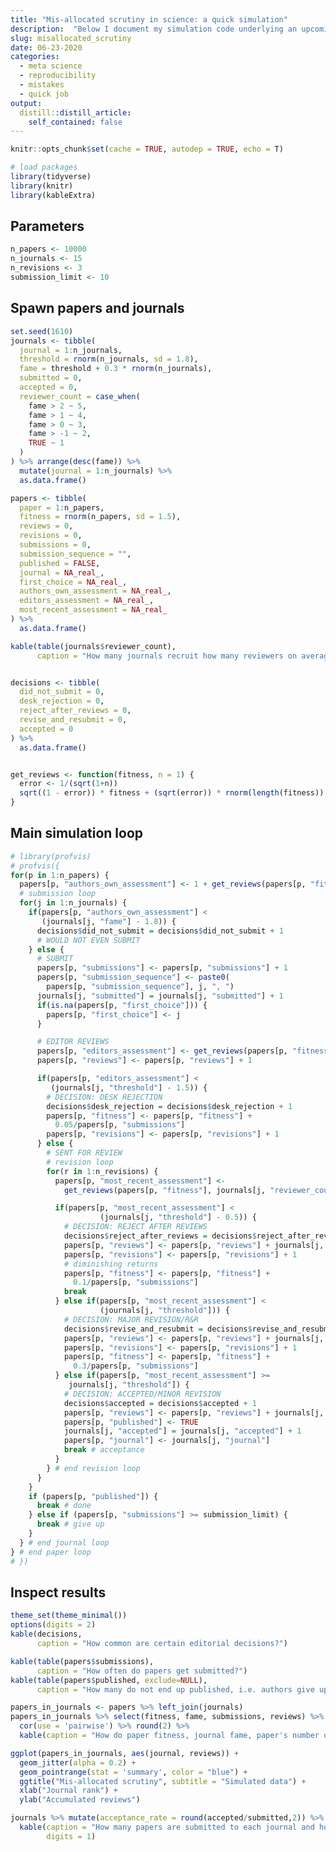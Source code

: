 ```yaml
---
title: "Mis-allocated scrutiny in science: a quick simulation"
description:  "Below I document my simulation code underlying an upcoming blog post at The 100% CI."
slug: misallocated_scrutiny
date: 06-23-2020
categories: 
  - meta science
  - reproducibility
  - mistakes
  - quick job
output:
  distill::distill_article:
    self_contained: false
---
```


```r
knitr::opts_chunk$set(cache = TRUE, autodep = TRUE, echo = T)
```

```r
# load packages
library(tidyverse)
library(knitr)
library(kableExtra)
```


## Parameters
```r
n_papers <- 10000
n_journals <- 15
n_revisions <- 3
submission_limit <- 10
```

## Spawn papers and journals
```r
set.seed(1610)
journals <- tibble(
  journal = 1:n_journals,
  threshold = rnorm(n_journals, sd = 1.8),
  fame = threshold + 0.3 * rnorm(n_journals),
  submitted = 0,
  accepted = 0,
  reviewer_count = case_when(
    fame > 2 ~ 5,
    fame > 1 ~ 4,
    fame > 0 ~ 3,
    fame > -1 ~ 2,
    TRUE ~ 1
  )
) %>% arrange(desc(fame)) %>%
  mutate(journal = 1:n_journals) %>% 
  as.data.frame()

papers <- tibble(
  paper = 1:n_papers,
  fitness = rnorm(n_papers, sd = 1.5),
  reviews = 0,
  revisions = 0,
  submissions = 0,
  submission_sequence = "",
  published = FALSE,
  journal = NA_real_,
  first_choice = NA_real_,
  authors_own_assessment = NA_real_,
  editors_assessment = NA_real_,
  most_recent_assessment = NA_real_
) %>% 
  as.data.frame()

kable(table(journals$reviewer_count), 
      caption = "How many journals recruit how many reviewers on average?")


decisions <- tibble(
  did_not_submit = 0,
  desk_rejection = 0,
  reject_after_reviews = 0,
  revise_and_resubmit = 0,
  accepted = 0
) %>% 
  as.data.frame()


get_reviews <- function(fitness, n = 1) {
  error <- 1/(sqrt(1+n))
  sqrt((1 - error)) * fitness + (sqrt(error)) * rnorm(length(fitness))
}
```

## Main simulation loop
```r
# library(profvis)
# profvis({
for(p in 1:n_papers) {
  papers[p, "authors_own_assessment"] <- 1 + get_reviews(papers[p, "fitness"], 1)
  # submission loop
  for(j in 1:n_journals) {
    if(papers[p, "authors_own_assessment"] <
       (journals[j, "fame"] - 1.8)) {
      decisions$did_not_submit = decisions$did_not_submit + 1
      # WOULD NOT EVEN SUBMIT
    } else {
      # SUBMIT
      papers[p, "submissions"] <- papers[p, "submissions"] + 1
      papers[p, "submission_sequence"] <- paste0(
        papers[p, "submission_sequence"], j, ", ")
      journals[j, "submitted"] = journals[j, "submitted"] + 1
      if(is.na(papers[p, "first_choice"])) {
        papers[p, "first_choice"] <- j
      }

      # EDITOR REVIEWS
      papers[p, "editors_assessment"] <- get_reviews(papers[p, "fitness"], 1)
      papers[p, "reviews"] <- papers[p, "reviews"] + 1

      if(papers[p, "editors_assessment"] <
         (journals[j, "threshold"] - 1.5)) {
        # DECISION: DESK REJECTION
        decisions$desk_rejection = decisions$desk_rejection + 1
        papers[p, "fitness"] <- papers[p, "fitness"] + 
          0.05/papers[p, "submissions"]
        papers[p, "revisions"] <- papers[p, "revisions"] + 1
      } else {
        # SENT FOR REVIEW
        # revision loop
        for(r in 1:n_revisions) {
          papers[p, "most_recent_assessment"] <-
            get_reviews(papers[p, "fitness"], journals[j, "reviewer_count"])

          if(papers[p, "most_recent_assessment"] <
                    (journals[j, "threshold"] - 0.5)) {
            # DECISION: REJECT AFTER REVIEWS
            decisions$reject_after_reviews = decisions$reject_after_reviews + 1
            papers[p, "reviews"] <- papers[p, "reviews"] + journals[j, "reviewer_count"]
            papers[p, "revisions"] <- papers[p, "revisions"] + 1
            # diminishing returns
            papers[p, "fitness"] <- papers[p, "fitness"] + 
              0.1/papers[p, "submissions"]
            break
          } else if(papers[p, "most_recent_assessment"] <
                    (journals[j, "threshold"])) {
            # DECISION: MAJOR REVISION/R&R
            decisions$revise_and_resubmit = decisions$revise_and_resubmit + 1
            papers[p, "reviews"] <- papers[p, "reviews"] + journals[j, "reviewer_count"]
            papers[p, "revisions"] <- papers[p, "revisions"] + 1
            papers[p, "fitness"] <- papers[p, "fitness"] + 
              0.3/papers[p, "submissions"]
          } else if(papers[p, "most_recent_assessment"] >=
             journals[j, "threshold"]) {
            # DECISION: ACCEPTED/MINOR REVISION
            decisions$accepted = decisions$accepted + 1
            papers[p, "reviews"] <- papers[p, "reviews"] + journals[j, "reviewer_count"]
            papers[p, "published"] <- TRUE
            journals[j, "accepted"] = journals[j, "accepted"] + 1
            papers[p, "journal"] <- journals[j, "journal"]
            break # acceptance
          }
        } # end revision loop
      }
    }
    if (papers[p, "published"]) {
      break # done
    } else if (papers[p, "submissions"] >= submission_limit) {
      break # give up
    }
  } # end journal loop
} # end paper loop
# })
```

## Inspect results
```r
theme_set(theme_minimal())
options(digits = 2)
kable(decisions, 
      caption = "How common are certain editorial decisions?")

kable(table(papers$submissions), 
      caption = "How often do papers get submitted?")
kable(table(papers$published, exclude=NULL), 
      caption = "How many do not end up published, i.e. authors give up after 8 tries?")

papers_in_journals <- papers %>% left_join(journals)
papers_in_journals %>% select(fitness, fame, submissions, reviews) %>% 
  cor(use = 'pairwise') %>% round(2) %>% 
  kable(caption = "How do paper fitness, journal fame, paper's number of submissions and paper's accumulated number of reviews intercorrelate?")

ggplot(papers_in_journals, aes(journal, reviews)) +
  geom_jitter(alpha = 0.2) +
  geom_pointrange(stat = 'summary', color = "blue") +
  ggtitle("Mis-allocated scrutiny", subtitle = "Simulated data") +
  xlab("Journal rank") +
  ylab("Accumulated reviews")

journals %>% mutate(acceptance_rate = round(accepted/submitted,2)) %>% 
  kable(caption = "How many papers are submitted to each journal and how many are accepted?",
        digits = 1)
```

